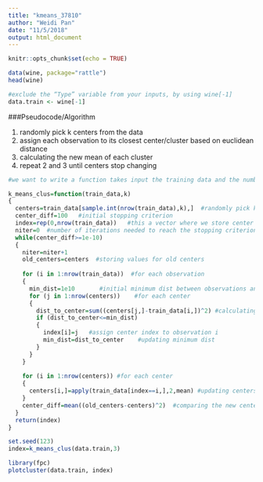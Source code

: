 ```yaml
---
title: "kmeans_37810"
author: "Weidi Pan"
date: "11/5/2018"
output: html_document
---
```


```r
knitr::opts_chunk$set(echo = TRUE)
```


```r
data(wine, package="rattle")
head(wine)
```

```r
#exclude the “Type” variable from your inputs, by using wine[-1]
data.train <- wine[-1]
```

###Pseudocode/Algorithm

1. randomly pick k centers from the data
2. assign each observation to its closest center/cluster based on euclidean distance
3. calculating the new mean of each cluster
4. repeat 2 and 3 until centers stop changing


```r
#we want to write a function takes input the training data and the number of clusters k

k_means_clus=function(train_data,k)
{
  centers=train_data[sample.int(nrow(train_data),k),]  #randomly pick k centers from the data
  center_diff=100   #initial stopping criterion
  index=rep(0,nrow(train_data))   #this a vector where we store center index for each observation
  niter=0  #number of iterations needed to reach the stopping criterion
  while(center_diff>=1e-10)
  {
    niter=niter+1
    old_centers=centers  #storing values for old centers
    
    for (i in 1:nrow(train_data))  #for each observation
    {
      min_dist=1e10       #initial minimum dist between observations and center
      for (j in 1:nrow(centers))    #for each center
      {
        dist_to_center=sum((centers[j,]-train_data[i,])^2) #calculating dist to center
        if (dist_to_center<=min_dist)
        {
          index[i]=j   #assign center index to observation i
          min_dist=dist_to_center    #updating minimum dist
        }
      }
    }
    
    for (i in 1:nrow(centers)) #for each center
    {
      centers[i,]=apply(train_data[index==i,],2,mean) #updating centers, mean applied over columns
    }
    center_diff=mean((old_centers-centers)^2)  #comparing the new center to the old center
  }
  return(index)
}
```

```r
set.seed(123)
index=k_means_clus(data.train,3)
```


```r
library(fpc)
plotcluster(data.train, index)
```